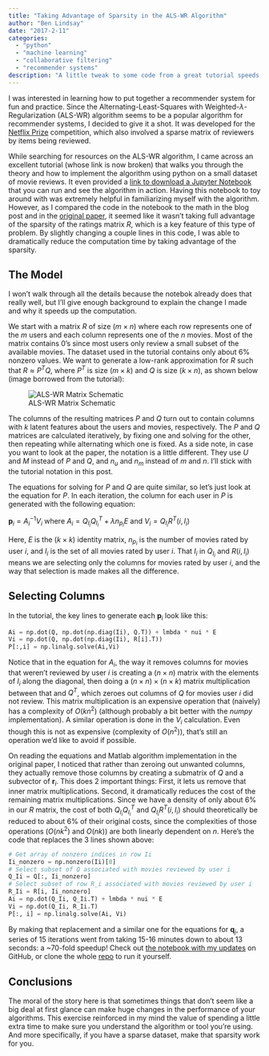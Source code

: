 ```yaml
---
title: "Taking Advantage of Sparsity in the ALS-WR Algorithm"
author: "Ben Lindsay"
date: "2017-2-11"
categories:
  - "python"
  - "machine learning"
  - "collaborative filtering"
  - "recommender systems"
description: "A little tweak to some code from a great tutorial speeds up computation by taking advantage of sparsity"
---
```


I was interested in learning how to put together a recommender system for fun
and practice. Since the Alternating-Least-Squares with
Weighted-$\lambda$-Regularization (ALS-WR) algorithm seems to be a popular
algorithm for recommender systems, I decided to give it a shot. It was
developed for the [Netflix Prize](http://www.netflixprize.com/) competition,
which also involved a sparse matrix of reviewers by items being reviewed.

While searching for resources on the ALS-WR algorithm, I came across an
excellent tutorial (whose link is now broken) that walks you through the
theory and how to implement the algorithm using python on a small dataset of
movie reviews. It even provided a [link to download a Jupyter
Notebook](https://s3-eu-west-1.amazonaws.com/com.cambridgecoding.students/mhaller/notebooks/654ddb1334a7f8246ca48d91dd98b653/notebook.ipynb)
that you can run and see the algorithm in action. Having this notebook to toy
around with was extremely helpful in familiarizing myself with the algorithm.
However, as I compared the code in the notebook to the math in the blog post
and in the [original
paper](http://www.grappa.univ-lille3.fr/~mary/cours/stats/centrale/reco/paper/MatrixFactorizationALS.pdf),
it seemed like it wasn't taking full advantage of the sparsity of the ratings
matrix $R$, which is a key feature of this type of problem. By slightly
changing a couple lines in this code, I was able to dramatically reduce the
computation time by taking advantage of the sparsity.

## The Model

I won't walk through all the details because the notebok already does that
really well, but I'll give enough background to explain the change I made and
why it speeds up the computation.

We start with a matrix $R$ of size $(m \times n)$ where each row represents
one of the $m$ users and each column represents one of the $n$ movies. Most
of the matrix contains 0's since most users only review a small subset of the
available movies. The dataset used in the tutorial contains only about 6%
nonzero values. We want to generate a low-rank approximation for $R$ such
that $R \approx P^TQ$, where $P^T$ is size $(m \times k)$ and $Q$ is size $(k
\times n)$, as shown below (image borrowed from the tutorial):

![ALS-WR Matrix Schematic](als-wr-matrix-schematic.png)

The columns of the resulting matrices $P$ and $Q$ turn out to contain columns
with $k$ latent features about the users and movies, respectively. The $P$
and $Q$ matrices are calculated iteratively, by fixing one and solving for
the other, then repeating while alternating which one is fixed. As a side
note, in case you want to look at the paper, the notation is a little
different. They use $U$ and $M$ instead of $P$ and $Q$, and $n_u$ and $n_m$
instead of $m$ and $n$. I'll stick with the tutorial notation in this post.

The equations for solving for $P$ and $Q$ are quite similar, so let's just
look at the equation for $P$. In each iteration, the column for each user in
$P$ is generated with the following equation:

$\mathbf{p}_i = A_i^{-1} V_i$ where $A_i = Q_{I_i} Q_{I_i}^T + \lambda
n_{p_i} E$ and $V_i = Q_{I_i} R^T(i, I_i)$

Here, $E$ is the $(k \times k)$ identity matrix, $n_{p_i}$ is the number of
movies rated by user $i$, and $I_i$ is the set of all movies rated by user
$i$. That $I_i$ in $Q_{I_i}$ and $R(i, I_i)$ means we are selecting only the
columns for movies rated by user $i$, and the way that selection is made
makes all the difference.

## Selecting Columns

In the tutorial, the key lines to generate each $\mathbf{p}_i$ look like this:

```python
Ai = np.dot(Q, np.dot(np.diag(Ii), Q.T)) + lmbda * nui * E
Vi = np.dot(Q, np.dot(np.diag(Ii), R[i].T))
P[:,i] = np.linalg.solve(Ai,Vi)
```

Notice that in the equation for $A_i$, the way it removes columns for movies
that weren't reviewed by user $i$ is creating a $(n \times n)$ matrix with
the elements of $I_i$ along the diagonal, then doing a $(n \times n) \times
(n \times k)$ matrix multiplication between that and $Q^T$, which zeroes out
columns of $Q$ for movies user $i$ did not review. This matrix multiplication
is an expensive operation that (naively) has a complexity of $O(kn^2)$
(although probably a bit better with the *numpy* implementation). A similar
operation is done in the $V_i$ calculation. Even though this is not as
expensive (complexity of $O(n^2)$), that's still an operation we'd like to
avoid if possible.

On reading the equations and Matlab algorithm implementation in the original
paper, I noticed that rather than zeroing out unwanted columns, they actually
remove those columns by creating a submatrix of $Q$ and a subvector of
$\mathbf{r}_i$. This does 2 important things: First, it lets us remove that
inner matrix multiplications. Second, it dramatically reduces the cost of the
remaining matrix multiplications. Since we have a density of only about 6% in
our $R$ matrix, the cost of both $Q_{I_i}Q_{I_i}^T$ and $Q_{I_i}R^T(i,I_i)$
should theoretically be reduced to about 6% of their original costs, since
the complexities of those operations ($O(nk^2)$ and $O(nk)$) are both
linearly dependent on $n$. Here's the code that replaces the 3 lines shown
above:

```python
# Get array of nonzero indices in row Ii
Ii_nonzero = np.nonzero(Ii)[0]
# Select subset of Q associated with movies reviewed by user i
Q_Ii = Q[:, Ii_nonzero]
# Select subset of row R_i associated with movies reviewed by user i
R_Ii = R[i, Ii_nonzero]
Ai = np.dot(Q_Ii, Q_Ii.T) + lmbda * nui * E
Vi = np.dot(Q_Ii, R_Ii.T)
P[:, i] = np.linalg.solve(Ai, Vi)
```

By making that replacement and a similar one for the equations for
$\mathbf{q}_j$, a series of 15 iterations went from taking 15-16 minutes down
to about 13 seconds: a ~70-fold speedup! Check out [the notebook with my
updates](https://github.com/benlindsay/als-wr-tutorial/blob/master/modified_notebook.ipynb)
on GitHub, or clone the whole
[repo](https://github.com/benlindsay/als-wr-tutorial) to run it yourself.

## Conclusions

The moral of the story here is that sometimes things that don't seem like a
big deal at first glance can make huge changes in the performance of your
algorithms. This exercise reinforced in my mind the value of spending a
little extra time to make sure you understand the algorithm or tool you're
using. And more specifically, if you have a sparse dataset, make that
sparsity work for you.
